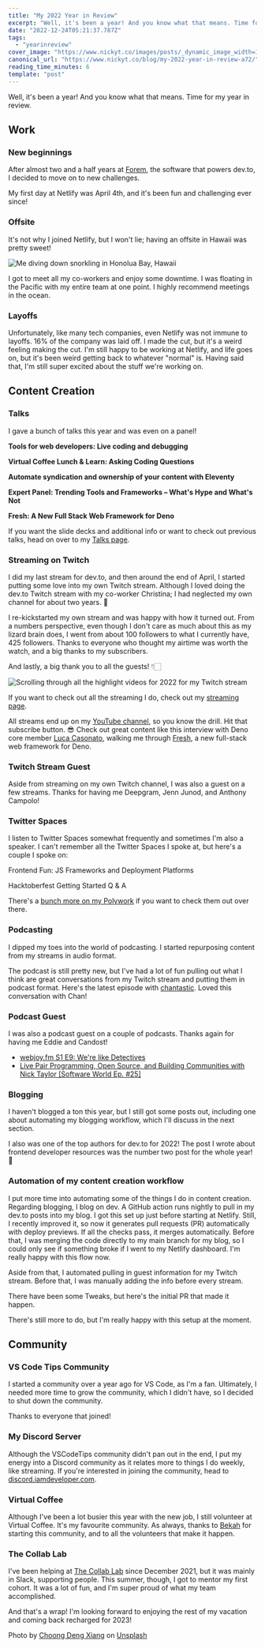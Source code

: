 ```yaml
---
title: "My 2022 Year in Review"
excerpt: "Well, it's been a year! And you know what that means. Time for my year in review.           Work     ..."
date: "2022-12-24T05:21:37.787Z"
tags:
  - "yearinreview"
cover_image: "https://www.nickyt.co/images/posts/_dynamic_image_width=1000,height=420,fit=cover,gravity=auto,format=auto_https%3A%2F%2Fdev-to-uploads.s3.amazonaws.com%2Fuploads%2Farticles%2F549dl9ckop73uweqprka.jpg"
canonical_url: "https://www.nickyt.co/blog/my-2022-year-in-review-a72/"
reading_time_minutes: 6
template: "post"
---
```



Well, it's been a year! And you know what that means. Time for my year in review.

## Work

### New beginnings

After almost two and a half years at [Forem](https://forem.com), the software that powers dev.to, I decided to move on to new challenges.

<Embed url="https://dev.to/nickytonline/my-impact-at-forem-23mj" />

My first day at Netlify was April 4th, and it's been fun and challenging ever since!

<Embed url="https://twitter.com/nickytonline/status/1510931937153589254" />

### Offsite

It's not why I joined Netlify, but I won't lie; having an offsite in Hawaii was pretty sweet!

![Me diving down snorkling in Honolua Bay, Hawaii](https://www.nickyt.co/images/posts/_uploads_articles_tsz15cvt28nnb1n2cs1n.png)

I got to meet all my co-workers and enjoy some downtime. I was floating in the Pacific with my entire team at one point. I highly recommend meetings in the ocean.

### Layoffs

Unfortunately, like many tech companies, even Netlify was not immune to layoffs. 16% of the company was laid off. I made the cut, but it's a weird feeling making the cut. I'm still happy to be working at Netlify, and life goes on, but it's been weird getting back to whatever "normal" is. Having said that, I'm still super excited about the stuff we're working on.

## Content Creation

### Talks

I gave a bunch of talks this year and was even on a panel!

**Tools for web developers: Live coding and debugging**

<Embed url="https://youtu.be/k0nSJ1MtSao" />

**Virtual Coffee Lunch & Learn: Asking Coding Questions**

<Embed url="https://youtu.be/DVqtr3iwkwQ" />

**Automate syndication and ownership of your content with Eleventy**

<Embed url="https://youtu.be/Yy4eHUjLWAs" />

**Expert Panel: Trending Tools and Frameworks – What's Hype and What's Not**

<Embed url="https://vimeo.com/724340575" />

**Fresh: A New Full Stack Web Framework for Deno**

<Embed url="https://youtu.be/JWjcWQz5g3U" />

If you want the slide decks and additional info or want to check out previous talks, head on over to my [Talks page](https://www.iamdeveloper.com/pages/talks).

### Streaming on Twitch

I did my last stream for dev.to, and then around the end of April, I started putting some love into my own Twitch stream. Although I loved doing the dev.to Twitch stream with my co-worker Christina; I had neglected my own channel for about two years. 😬

I re-kickstarted my own stream and was happy with how it turned out. From a numbers perspective, even though I don't care as much about this as my lizard brain does, I went from about 100 followers to what I currently have, 425 followers. Thanks to everyone who thought my airtime was worth the watch, and a big thanks to my subscribers.

And lastly, a big thank you to all the guests! 👇🏻

![Scrolling through all the highlight videos for 2022 for my Twitch stream](https://www.nickyt.co/images/posts/_uploads_articles_tw678pxflyadcdrph828.gif)

If you want to check out all the streaming I do, check out my [streaming page](https://www.iamdeveloper.com/pages/streaming/).

All streams end up on my [YouTube channel](https://youtube.iamdeveloper.com), so you know the drill. Hit that subscribe button. 😎 Check out great content like this interview with Deno core member [Luca Casonato](https://twitter.com/lcasdev), walking me through [Fresh](https://fresh.deno.dev), a new full-stack web framework for Deno.

<Embed url="https://youtu.be/nBrcmlrekV4" />

### Twitch Stream Guest

Aside from streaming on my own Twitch channel, I was also a guest on a few streams. Thanks for having me Deepgram, Jenn Junod, and Anthony Campolo!

<Embed url="https://twitter.com/ThePracticalDev/status/1507378802363559938" />

<Embed url="https://twitter.com/JennJunod/status/1595087317420605441" />

<Embed url="https://twitter.com/ajcwebdev/status/1584573260112412672" />

### Twitter Spaces

I listen to Twitter Spaces somewhat frequently and sometimes I'm also a speaker. I can't remember all the Twitter Spaces I spoke at, but here's a couple I spoke on:

Frontend Fun: JS Frameworks and Deployment Platforms

<Embed url="https://twitter.com/CerchieLucia/status/1562506344363483138" />

Hacktoberfest Getting Started Q & A

<Embed url="https://twitter.com/DeepgramAI/status/1577359421621026835" />

There's a [bunch more on my Polywork](https://www.polywork.com/nickytonline/collections/2134) if you want to check them out over there.

### Podcasting

I dipped my toes into the world of podcasting. I started repurposing content from my streams in audio format.

<Embed url="https://dev.to/nickytonline/repurposing-content-for-content-creation-3l4d" />

The podcast is still pretty new, but I've had a lot of fun pulling out what I think are great conversations from my Twitch stream and putting them in podcast format. Here's the latest episode with [chantastic](https://chan.dev/). Loved this conversation with Chan!

### Podcast Guest

I was also a podcast guest on a couple of podcasts. Thanks again for having me Eddie and Candost!

- [webjoy.fm S1 E9: We're like Detectives](https://webjoy.fm/episode/s1-e9-were-like-detectives-nick-nickytonline)
- [Live Pair Programming, Open Source, and Building Communities with Nick Taylor [Software World Ep. #25]](https://candost.blog/podcast/sw-25-live-pair-programming-open-source-and-building-communities-with-nick-taylor/)

### Blogging

I haven't blogged a ton this year, but I still got some posts out, including one about automating my blogging workflow, which I'll discuss in the next section.

<Embed url="https://twitter.com/nickytonline/status/1601225073020764160" />

I also was one of the top authors for dev.to for 2022! The post I wrote about frontend developer resources was the number two post for the whole year! 🤯

<Embed url="https://dev.to/nickytonline/frontend-developer-resources-2022-4cp2" />

### Automation of my content creation workflow

I put more time into automating some of the things I do in content creation. Regarding blogging, I blog on dev. A GitHub action runs nightly to pull in my dev.to posts into my blog. I got this set up just before starting at Netlify. Still, I recently improved it, so now it generates pull requests (PR) automatically with deploy previews. If all the checks pass, it merges automatically. Before that, I was merging the code directly to my main branch for my blog, so I could only see if something broke if I went to my Netlify dashboard. I'm really happy with this flow now.

<Embed url="https://dev.to/nickytonline/automate-and-merge-pull-requests-using-github-actions-and-the-github-cli-4lo6" />

Aside from that, I automated pulling in guest information for my Twitch stream. Before that, I was manually adding the info before every stream.

<Embed url="https://twitter.com/nickytonline/status/1589334582650081281" />

There have been some Tweaks, but here's the initial PR that made it happen.

<Embed url="https://github.com/nickytonline/iamdeveloper_dot_live/pull/3" />

There's still more to do, but I'm really happy with this setup at the moment.

## Community

### VS Code Tips Community

I started a community over a year ago for VS Code, as I'm a fan. Ultimately, I needed more time to grow the community, which I didn't have, so I decided to shut down the community.

Thanks to everyone that joined!

### My Discord Server

Although the VSCodeTips community didn't pan out in the end, I put my energy into a Discord community as it relates more to things I do weekly, like streaming. If you're interested in joining the community, head to [discord.iamdeveloper.com](https://discord.iamdeveloper.com).

### Virtual Coffee

Although I've been a lot busier this year with the new job, I still volunteer at Virtual Coffee. It's my favourite community. As always, thanks to [Bekah](https://bekahhw.github.io/) for starting this community, and to all the volunteers that make it happen.

### The Collab Lab

I've been helping at [The Collab Lab](https://the-collab-lab.codes/) since December 2021, but it was mainly in Slack, supporting people. This summer, though, I got to mentor my first cohort. It was a lot of fun, and I'm super proud of what my team accomplished.

And that's a wrap! I'm looking forward to enjoying the rest of my vacation and coming back recharged for 2023!

Photo by <a href="https://unsplash.com/@dengxiangs?utm_source=unsplash&utm_medium=referral&utm_content=creditCopyText">Choong Deng Xiang</a> on <a href="https://unsplash.com/photos/Z_9iLLLJgUs?utm_source=unsplash&utm_medium=referral&utm_content=creditCopyText">Unsplash</a>
